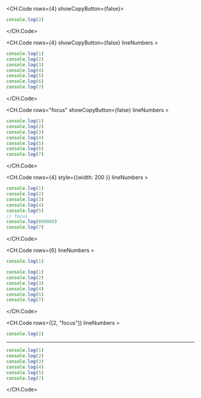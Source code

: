 <CH.Code rows={4} showCopyButton={false}>

```js
console.log(2)
```

</CH.Code>

<CH.Code rows={4} showCopyButton={false} lineNumbers >

```js
console.log(1)
console.log(2)
console.log(3)
console.log(4)
console.log(5)
console.log(6)
console.log(7)
```

</CH.Code>

<CH.Code rows="focus" showCopyButton={false} lineNumbers >

```js focus=3:4,6[1:11]
console.log(1)
console.log(2)
console.log(3)
console.log(4)
console.log(5)
console.log(6)
console.log(7)
```

</CH.Code>

<CH.Code rows={4} style={{width: 200 }} lineNumbers >

```js
console.log(1)
console.log(2)
console.log(3)
console.log(4)
console.log(5)
// focus
console.log(600000)
console.log(7)
```

</CH.Code>

<CH.Code rows={6}  lineNumbers >

```js foo.js
console.log(1)
```

```js bar.js
console.log(1)
console.log(2)
console.log(3)
console.log(4)
console.log(5)
console.log(7)
```

</CH.Code>

<CH.Code rows={[2, "focus"]}  lineNumbers >

```js foo.js
console.log(2)
```

---

```js bar.js focus=3:4
console.log(1)
console.log(2)
console.log(3)
console.log(4)
console.log(5)
console.log(7)
```

</CH.Code>
